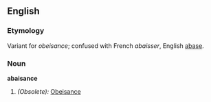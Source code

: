 ==English==

===Etymology===
Variant for ''obeisance''; confused with French ''abaisser'', English [[abase]].

===Noun===
'''abaisance'''

# ''(Obsolete):'' [[Obeisance]]